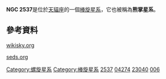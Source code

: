 {{Galaxy
| name = [[New_General_Catalogue|NGC]] 2537
| image = [[File:NGC_2537_I_FUV_g2006.jpeg|300px]]
|caption = [[GALEX|GALEX]]以[[紫外線|紫外線]]拍攝的NGC 2537。
| credit= GALEX/[[NASA|NASA]].
| epoch = [[J2000|J2000]]
| type = SB(rs)dm<ref name="ned">{{cite web
  | title=NASA/IPAC Extragalactic Database
  | work=Results for NGC 2537
  | url=http://nedwww.ipac.caltech.edu/
  | accessdate=2007-04-01
  | archive-date=2011-05-14
  | archive-url=https://web.archive.org/web/20110514100451/http://nedwww.ipac.caltech.edu/
  | dead-url=no
  }}</ref>
| ra = {{RA|8|13|14.6}}<ref name="ned" />
| dec = {{DEC|+45|59|23}}<ref name="ned" />
| dist_ly =
| z = 431 ± 1 [[公里|公里]]／秒<ref name="ned" />
| appmag_v = 12.3<ref name="ned" />
| size_v =  1′.7 × 1′.5<ref name="ned" />
| constellation name = [[天貓座|天貓座]]
| notes = 
| names = [[Uppsala_General_Catalogue|UGC]] 4274<ref name="ned" />, [[Principal_Galaxies_Catalogue|PGC]] 23040<ref name="ned" />, [[特殊星系圖集|阿普]] 6<ref name="ned" />
}}

'''NGC 2537'''是位於[[天貓座|天貓座]]的一個[[棒旋星系|棒旋星系]]，它也被稱為'''熊掌星系'''。

== 參考資料 ==

<div class="references-small"><references/>
[http://server8.wikisky.org/starview?object_type=2&object_id=3425&object_name=NGC+2537&locale=IT  wikisky.org]{{Wayback|url=http://server8.wikisky.org/starview?object_type=2&object_id=3425&object_name=NGC+2537&locale=IT |date=20110728183203 }}

[https://web.archive.org/web/20041225225312/http://www.seds.org/~spider/ngc/ngc_fr.cgi?2537 seds.org]
</div>
{{galaxy-stub}}
{{Catalogs|NGC=2537}}

[[Category:螺旋星系|Category:螺旋星系]]
[[Category:棒旋星系|Category:棒旋星系]]
[[Category:天貓座NGC天體|2537]]
[[Category:UGC天體|04274]]
[[Category:PGC天體|23040]]
[[Category:阿普天體|006]]